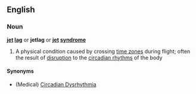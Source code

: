==English==

===Noun===
'''[[jet]] [[lag]]''' or '''jetlag''' or '''[[jet]] [[syndrome]]'''
#A physical condition caused by crossing [[time zone]]s during flight; often the result of [[disruption]] to the [[circadian rhythm]]s of the body

====Synonyms====
*(Medical) [[Circadian Dysrhythmia]]